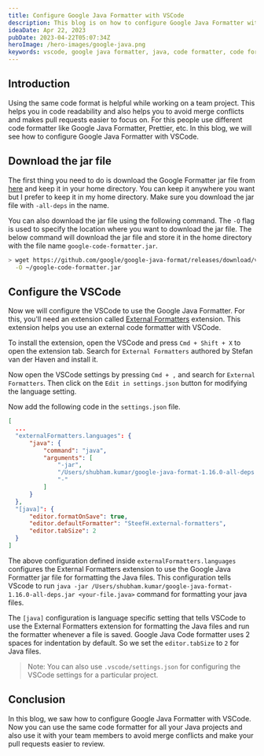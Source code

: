 ```yaml
---
title: Configure Google Java Formatter with VSCode
description: This blog is on how to configure Google Java Formatter with VSCode
ideaDate: Apr 22, 2023
pubDate: 2023-04-22T05:07:34Z
heroImage: /hero-images/google-java.png
keywords: vscode, google java formatter, java, code formatter, code formatting
---
```


## Introduction 

Using the same code format is helpful while working on a team project. 
This helps you in code readability and also helps you to avoid merge conflicts and makes pull requests easier to focus on.
For this people use different code formatter like Google Java Formatter, Prettier, etc. 
In this blog, we will see how to configure Google Java Formatter with VSCode.

## Download the jar file

The first thing you need to do is download the Google Formatter jar file from [here](https://github.com/google/google-java-format/releases) and keep it in your home directory. 
You can keep it anywhere you want but I prefer to keep it in my home directory.
Make sure you download the jar file with `-all-deps` in the name.

You can also download the jar file using the following command. 
The `-O` flag is used to specify the location where you want to download the jar file.
The below command will download the jar file and store it in the home directory with the file name `google-code-formatter.jar`.

```bash
> wget https://github.com/google/google-java-format/releases/download/v1.16.0/google-java-format-1.16.0.jar \
  -O ~/google-code-formatter.jar
```

## Configure the VSCode

Now we will configure the VSCode to use the Google Java Formatter.
For this, you'll need an extension called [External Formatters](https://marketplace.visualstudio.com/items?itemName=SteefH.external-formatters) extension.
This extension helps you use an external code formatter with VSCode.

To install the extension, open the VSCode and press `Cmd + Shift + X` to open the extension tab.
Search for `External Formatters` authored by Stefan van der Haven and install it.

Now open the VSCode settings by pressing `Cmd + ,` and search for `External Formatters`.
Then click on the `Edit in settings.json` button for modifying the language setting.

<BlogImage src={ImgSettings} alt="" />

Now add the following code in the `settings.json` file.

```json
[
  ...
  "externalFormatters.languages": {
      "java": {
          "command": "java",
          "arguments": [
              "-jar",
              "/Users/shubham.kumar/google-java-format-1.16.0-all-deps.jar",
              "-"
          ]
      }
  },
  "[java]": {
      "editor.formatOnSave": true,
      "editor.defaultFormatter": "SteefH.external-formatters",
      "editor.tabSize": 2
  }
]  
```

The above configuration defined inside `externalFormatters.languages` configures the External Formatters extension to use the Google Java Formatter jar file for formatting the Java files.
This configuration tells VScode to run `java -jar /Users/shubham.kumar/google-java-format-1.16.0-all-deps.jar <your-file.java>` command for formatting your java files.

The `[java]` configuration is language specific setting that tells VSCode to use the External Formatters extension for formatting the Java files and run the formatter whenever a file is saved.
Google Java Code formatter uses 2 spaces for indentation by default.
So we set the `editor.tabSize` to `2` for Java files. 

> Note: You can also use `.vscode/settings.json` for configuring the VSCode settings for a particular project.

## Conclusion

In this blog, we saw how to configure Google Java Formatter with VSCode.
Now you can use the same code formatter for all your Java projects and also use it with your team members to avoid merge conflicts and make your pull requests easier to review.